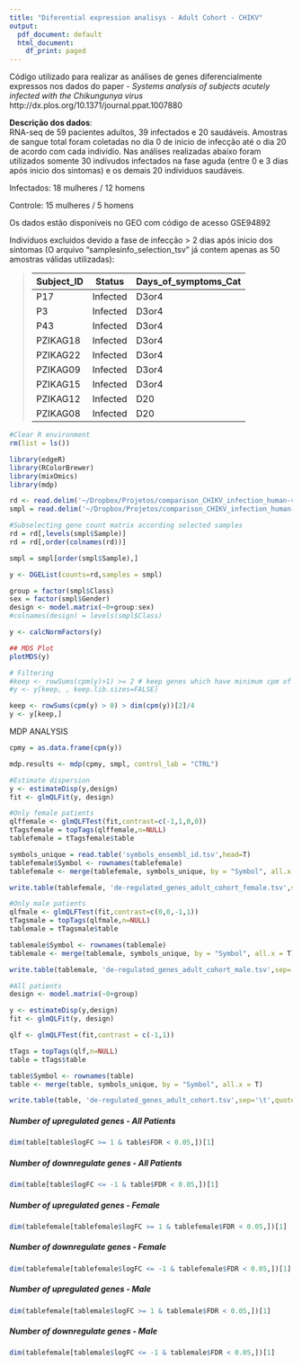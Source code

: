 ```yaml
---
title: "Diferential expression analisys - Adult Cohort - CHIKV"
output:
  pdf_document: default
  html_document:
    df_print: paged
---
```


Código utilizado para realizar as análises de genes diferencialmente expressos nos dados do paper - *Systems analysis of subjects acutely infected with the Chikungunya virus* http://dx.plos.org/10.1371/journal.ppat.1007880

**Descrição dos dados**:  
RNA-seq de 59 pacientes adultos, 39 infectados e 20 saudáveis. Amostras de sangue total foram coletadas no dia 0 de inicio de infecção até o dia 20 de acordo com cada indivídio. Nas análises realizadas abaixo foram utilizados somente 30 indívudos infectados na fase aguda (entre 0 e 3 dias após inicio dos sintomas) e os demais 20 indíviduos saudáveis. 

Infectados:
18 mulheres / 12 homens

Controle:
15 mulheres / 5 homens

Os dados estão disponíveis no GEO com código de acesso GSE94892

Indivíduos excluidos devido a fase de infecção > 2 dias após inicio dos sintomas (O arquivo "samplesinfo_selection_tsv" já contem apenas as 50 amostras válidas utilizadas):  

> 
Subject_ID |  Status  | Days_of_symptoms_Cat
---------- | -------- | --------------------
P17        | Infected | D3or4
P3         | Infected | D3or4
P43        | Infected | D3or4
PZIKAG18   | Infected | D3or4
PZIKAG22   | Infected | D3or4
PZIKAG09   | Infected | D3or4
PZIKAG15   | Infected | D3or4
PZIKAG12   | Infected | D20
PZIKAG08   | Infected | D20

```r
#Clear R environment
rm(list = ls())

library(edgeR)
library(RColorBrewer)
library(mixOmics)
library(mdp)

rd <- read.delim('~/Dropbox/Projetos/comparison_CHIKV_infection_human-vs-mouse_2019-08-15/diff_expression_adult_cohort/fccounts.matrix.infected')
smpl = read.delim('~/Dropbox/Projetos/comparison_CHIKV_infection_human-vs-mouse_2019-08-15/diff_expression_adult_cohort/samplesinfo_selection.tsv')

#Subselecting gene count matrix according selected samples
rd = rd[,levels(smpl$Sample)]
rd = rd[,order(colnames(rd))]

smpl = smpl[order(smpl$Sample),]

y <- DGEList(counts=rd,samples = smpl)

group = factor(smpl$Class)
sex = factor(smpl$Gender)
design <- model.matrix(~0+group:sex)
#colnames(design) = levels(smpl$Class)

y <- calcNormFactors(y)

## MDS Plot
plotMDS(y)

# Filtering
#keep <- rowSums(cpm(y)>1) >= 2 # keep genes which have minimum cpm of 1 in at least 2 samples
#y <- y[keep, , keep.lib.sizes=FALSE]

keep <- rowSums(cpm(y) > 0) > dim(cpm(y))[2]/4
y <- y[keep,]
```

MDP ANALYSIS

```r
cpmy = as.data.frame(cpm(y))

mdp.results <- mdp(cpmy, smpl, control_lab = "CTRL")

```


```r
#Estimate dispersion
y <- estimateDisp(y,design)
fit <- glmQLFit(y, design)

#Only female patients
qlffemale <- glmQLFTest(fit,contrast=c(-1,1,0,0))
tTagsfemale = topTags(qlffemale,n=NULL)
tablefemale = tTagsfemale$table

symbols_unique = read.table('symbols_ensembl_id.tsv',head=T)
tablefemale$Symbol <- rownames(tablefemale)
tablefemale <- merge(tablefemale, symbols_unique, by = "Symbol", all.x = T)

write.table(tablefemale, 'de-regulated_genes_adult_cohort_female.tsv',sep='\t',quote=F, row.names=F)

#Only male patients
qlfmale <- glmQLFTest(fit,contrast=c(0,0,-1,1))
tTagsmale = topTags(qlfmale,n=NULL)
tablemale = tTagsmale$table

tablemale$Symbol <- rownames(tablemale)
tablemale <- merge(tablemale, symbols_unique, by = "Symbol", all.x = T)

write.table(tablemale, 'de-regulated_genes_adult_cohort_male.tsv',sep='\t',quote=F, row.names=F)

#All patients
design <- model.matrix(~0+group)

y <- estimateDisp(y,design)
fit <- glmQLFit(y, design)

qlf <- glmQLFTest(fit,contrast = c(-1,1))

tTags = topTags(qlf,n=NULL)
table = tTags$table

table$Symbol <- rownames(table)
table <- merge(table, symbols_unique, by = "Symbol", all.x = T)

write.table(table, 'de-regulated_genes_adult_cohort.tsv',sep='\t',quote=F, row.names=F)

```

##### Number of upregulated genes - All Patients
```r
dim(table[table$logFC >= 1 & table$FDR < 0.05,])[1]
```

##### Number of downregulate genes - All Patients
```r
dim(table[table$logFC <= -1 & table$FDR < 0.05,])[1]
```

##### Number of upregulated genes - Female
```r
dim(tablefemale[tablefemale$logFC >= 1 & tablefemale$FDR < 0.05,])[1]
```

##### Number of downregulate genes - Female
```r
dim(tablefemale[tablefemale$logFC <= -1 & tablefemale$FDR < 0.05,])[1]
```

##### Number of upregulated genes - Male
```r
dim(tablefemale[tablemale$logFC >= 1 & tablemale$FDR < 0.05,])[1]
```

##### Number of downregulate genes - Male
```r
dim(tablefemale[tablemale$logFC <= -1 & tablemale$FDR < 0.05,])[1]
```